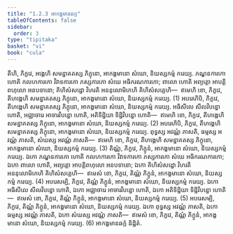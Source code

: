 ```yaml
---
title: "1.2.3 អាកង្ខមានឆក្ក"
tableOfContents: false
sidebar:
  order: 3
type: "tipitaka"
basket: "vi"
book: "cula"
---
```



<DynamicBreadcrumb />

<Division number="15" book="cula">

<Paragraph number="93" book="cula">
តីហិ, ភិក្ខវេ, អង្គេហិ សមន្នាគតស្ស ភិក្ខុនោ, អាកង្ខមានោ សំឃោ, និយស្សកម្មំ ករេយ្យ. ភណ្ឌនការកោ ហោតិ កលហការកោ វិវាទការកោ ភស្សការកោ សំឃេ អធិករណការកោ; ពាលោ ហោតិ អព្យត្តោ អាបត្តិពហុលោ អនបទានោ; គិហិសំសដ្ឋោ វិហរតិ អននុលោមិកេហិ គិហិសំសគ្គេហិ—  ឥមេហិ ខោ, ភិក្ខវេ, តីហង្គេហិ សមន្នាគតស្ស ភិក្ខុនោ, អាកង្ខមានោ សំឃោ, និយស្សកម្មំ ករេយ្យ. (1)
</Paragraph>

<Paragraph number="94" book="cula">
អបរេហិបិ, ភិក្ខវេ, តីហង្គេហិ សមន្នាគតស្ស ភិក្ខុនោ, អាកង្ខមានោ សំឃោ, និយស្សកម្មំ ករេយ្យ. អធិសីលេ សីលវិបន្នោ ហោតិ, អជ្ឈាចារេ អាចារវិបន្នោ ហោតិ, អតិទិដ្ឋិយា ទិដ្ឋិវិបន្នោ ហោតិ—  ឥមេហិ ខោ, ភិក្ខវេ, តីហង្គេហិ សមន្នាគតស្ស ភិក្ខុនោ, អាកង្ខមានោ សំឃោ, និយស្សកម្មំ ករេយ្យ. (2)
</Paragraph>

<Paragraph number="95" book="cula">
អបរេហិបិ, ភិក្ខវេ, តីហង្គេហិ សមន្នាគតស្ស ភិក្ខុនោ, អាកង្ខមានោ សំឃោ, និយស្សកម្មំ ករេយ្យ. ពុទ្ធស្ស អវណ្ណំ ភាសតិ, ធម្មស្ស អវណ្ណំ ភាសតិ, សំឃស្ស អវណ្ណំ ភាសតិ—  ឥមេហិ ខោ, ភិក្ខវេ, តីហង្គេហិ សមន្នាគតស្ស ភិក្ខុនោ, អាកង្ខមានោ សំឃោ, និយស្សកម្មំ ករេយ្យ. (3)
</Paragraph>

<Paragraph number="96" book="cula">
តិណ្ណំ, ភិក្ខវេ, ភិក្ខូនំ, អាកង្ខមានោ សំឃោ, និយស្សកម្មំ ករេយ្យ. ឯកោ ភណ្ឌនការកោ ហោតិ កលហការកោ វិវាទការកោ ភស្សការកោ សំឃេ អធិករណការកោ; ឯកោ ពាលោ ហោតិ, អព្យត្តោ អាបត្តិពហុលោ អនបទានោ; ឯកោ គិហិសំសដ្ឋោ វិហរតិ អននុលោមិកេហិ គិហិសំសគ្គេហិ—  ឥមេសំ ខោ, ភិក្ខវេ, តិណ្ណំ ភិក្ខូនំ, អាកង្ខមានោ សំឃោ, និយស្សកម្មំ ករេយ្យ. (4)
</Paragraph>

<Paragraph number="97" book="cula">
អបរេសម្បិ, ភិក្ខវេ, តិណ្ណំ ភិក្ខូនំ, អាកង្ខមានោ សំឃោ, និយស្សកម្មំ ករេយ្យ. ឯកោ អធិសីលេ សីលវិបន្នោ ហោតិ, ឯកោ អជ្ឈាចារេ អាចារវិបន្នោ ហោតិ, ឯកោ អតិទិដ្ឋិយា ទិដ្ឋិវិបន្នោ ហោតិ—  ឥមេសំ ខោ, ភិក្ខវេ, តិណ្ណំ ភិក្ខូនំ, អាកង្ខមានោ សំឃោ, និយស្សកម្មំ ករេយ្យ. (5)
</Paragraph>

<Paragraph number="98" book="cula">
អបរេសម្បិ, ភិក្ខវេ, តិណ្ណំ ភិក្ខូនំ, អាកង្ខមានោ សំឃោ, និយស្សកម្មំ ករេយ្យ. ឯកោ ពុទ្ធស្ស អវណ្ណំ ភាសតិ, ឯកោ ធម្មស្ស អវណ្ណំ ភាសតិ, ឯកោ សំឃស្ស អវណ្ណំ ភាសតិ—  ឥមេសំ ខោ, ភិក្ខវេ, តិណ្ណំ ភិក្ខូនំ, អាកង្ខមានោ សំឃោ, និយស្សកម្មំ ករេយ្យ. (6)

</Paragraph>
</Division>

<Paragraph number="99" type="center" book="cula">
អាកង្ខមានឆក្កំ និដ្ឋិតំ.
</Paragraph>